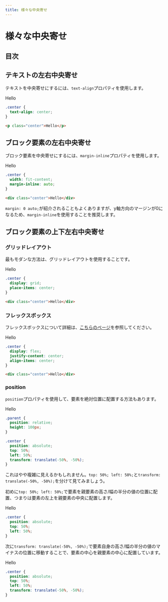```yaml
---
title: 様々な中央寄せ
---
```



# 様々な中央寄せ

## 目次

## テキストの左右中央寄せ

テキストを中央寄せにするには、`text-align`プロパティを使用します。

<WebExample>
  <style>
    {`
      .center {
        text-align: center;
      }
    `}
  </style>
  <p class="center">Hello</p>
</WebExample>

```css
.center {
  text-align: center;
}
```

```html
<p class="center">Hello</p>
```

## ブロック要素の左右中央寄せ

ブロック要素を中央寄せにするには、`margin-inline`プロパティを使用します。

<WebExample>
  <style>
    {`
      .center {
        width: fit-content;
        margin-inline: auto;
      }
    `}
  </style>
  <div class="center">Hello</div>
</WebExample>

```css
.center {
  width: fit-content;
  margin-inline: auto;
}
```

```html
<div class="center">Hello</div>
```

`margin: 0 auto;`が紹介されることもよくありますが、y軸方向のマージンが0になるため、`margin-inline`を使用することを推奨します。

## ブロック要素の上下左右中央寄せ

### グリッドレイアウト

最もモダンな方法は、グリッドレイアウトを使用することです。

<WebExample>
  <style>
    {`
      .center {
        display: grid;
        place-items: center;
        height: 100px;
      }
    `}
  </style>
  <div class="center">Hello</div>
</WebExample>

```css
.center {
  display: grid;
  place-items: center;
}
```

```html
<div class="center">Hello</div>
```

### フレックスボックス

フレックスボックスについて詳細は、[こちらのページ](/css/flexbox)を参照してください。

<WebExample>
  <style>
    {`
      .center {
        display: flex;
        justify-content: center;
        align-items: center;
        height: 100px;
      }
    `}
  </style>
  <div class="center">Hello</div>
</WebExample>

```css
.center {
  display: flex;
  justify-content: center;
  align-items: center;
}
```

```html
<div class="center">Hello</div>
```

### position

`position`プロパティを使用して、要素を絶対位置に配置する方法もあります。

<WebExample>
  <style>
    {`
      .parent {
        position: relative;
        height: 100px;
      }

      .center {
        position: absolute;
        top: 50%;
        left: 50%;
        transform: translate(-50%, -50%);
      }
    `}
  </style>
  <div class="parent">
    <div class="center">Hello</div>
  </div>
</WebExample>

```css
.parent {
  position: relative;
  height: 100px;
}

.center {
  position: absolute;
  top: 50%;
  left: 50%;
  transform: translate(-50%, -50%);
}
```

これはやや複雑に見えるかもしれません。`top: 50%; left: 50%;`と`transform: translate(-50%, -50%);`を分けて見てみましょう。

初めに`top: 50%; left: 50%;`で要素を親要素の高さ/幅の半分の値の位置に配置、つまりは要素の左上を親要素の中央に配置します。

<WebExample>
  <style>
    {`
      .parent {
        position: relative;
        height: 100px;
      }

      .center {
        position: absolute;
        top: 50%;
        left: 50%;
      }

      .parent::before, .parent::after {
        content: "";
        position: absolute;
        background-color: red;
      }

      .parent::before {
        left: 50%;
        top: 0;
        bottom: 0;
        width: 1px;
      }

      .parent::after {
        top: 50%;
        left: 0;
        right: 0;
        height: 1px;
      }
    `}
  </style>
  <div class="parent">
    <div class="center">Hello</div>
  </div>
</WebExample>

```css
.center {
  position: absolute;
  top: 50%;
  left: 50%;
}
```

次に`transform: translate(-50%, -50%);`で要素自身の高さ/幅の半分の値のマイナスの位置に移動することで、要素の中心を親要素の中心に配置しています。

<WebExample>
  <style>
    {`
      .parent {
        position: relative;
        height: 100px;
      }

      .center {
        position: absolute;
        top: 50%;
        left: 50%;
        transform: translate(-50%, -50%);
      }

      .parent::before, .parent::after {
        content: "";
        position: absolute;
        background-color: red;
      }

      .parent::before {
        left: 50%;
        top: 0;
        bottom: 0;
        width: 1px;
      }

      .parent::after {
        top: 50%;
        left: 0;
        right: 0;
        height: 1px;
      }
    `}
  </style>
  <div class="parent">
    <div class="center">Hello</div>
  </div>
</WebExample>

```css
.center {
  position: absolute;
  top: 50%;
  left: 50%;
  transform: translate(-50%, -50%);
}
```
